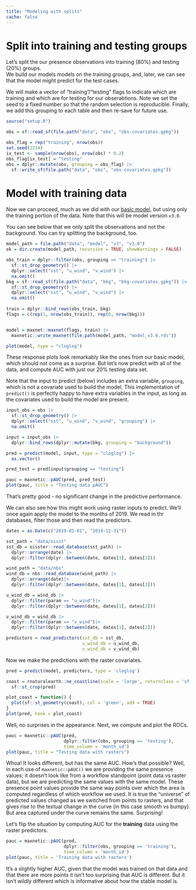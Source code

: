 ```yaml
---
title: "Modeling with splits"
cache: false
---
```


# Split into training and testing groups

Let's split the our presence observations into training (80%) and testing (20%) groups.  
We build our models models on the training groups, and, later, we can see that the model might predict for the test cases.

We will make a vector of "training"/"testing" flags to indicate which are training and which are for testing for our obserabtions.  Note we set the seed to a fixed number so that the random selection is reproducible. Finally, we add this grouping to each table and then re-save for future use.

```r
source("setup.R")

obs = sf::read_sf(file.path("data", "obs", "obs-covariates.gpkg"))

obs_flag = rep("training", nrow(obs))
set.seed(1234)
ix_test <- sample(nrow(obs), nrow(obs) * 0.2)
obs_flag[ix_test] = "testing"
obs = dplyr::mutate(obs, grouping = obs_flag) |>
  sf::write_sf(file.path("data", "obs", "obs-covariates.gpkg"))
```


# Model with training data

Now we can proceed, much as we did with our [basic model](trad03-basic_modeling.qmd), but using only the training portion of the data. Note that this will be model version `v3.0`.

You can see below that we only split the observations and not the background.  You can try splitting the background, too.

```r
model_path = file.path("data", "model", "v3", "v3.0")
ok = dir.create(model_path, recursive = TRUE, showWarnings = FALSE)

obs_train = dplyr::filter(obs, grouping == "training") |>
  sf::st_drop_geometry() |>
  dplyr::select("sst", "u_wind", "v_wind") |>
  na.omit()
bkg = sf::read_sf(file.path("data", "bkg", "bkg-covariates.gpkg")) |>
  sf::st_drop_geometry() |>
  dplyr::select("sst", "u_wind", "v_wind") |>
  na.omit()
  
train = dplyr::bind_rows(obs_train, bkg)
flags = c(rep(1, nrow(obs_train)), rep(0, nrow(bkg)))


model = maxnet::maxnet(flags, train) |>
  maxnetic::write_maxnet(file.path(model_path, "model_v3.0.rds"))

plot(model, type = "cloglog")
```

These response plots look remarkably like the ones from our basic model, which should not come as a surprise. But let's now predict with all of the data, and compute AUC with just our 20% testing data set.

:::{.callout-note}
Note that the input to predict (below) includes an extra variable, `grouping`, which is not a covariate used to build the model. This implementation of `predict()` is perfectly happy to have extra variables in the input, as long as the covariates used to build the model are present. 
:::


```r
input_obs = obs |>
  sf::st_drop_geometry() |>
  dplyr::select("sst", "u_wind", "v_wind", "grouping") |>
  na.omit()

input = input_obs |>
  dplyr::bind_rows(dplyr::mutate(bkg, grouping = "background"))

pred = predict(model, input, type = "cloglog") |>
  as.vector()

pred_test = pred[input$grouping == "testing"]

pauc = maxnetic::pAUC(pred, pred_test)
plot(pauc, title = "Testing data pAUC")
```
That's pretty good - no significant change in the predictive performance.

We can also see how this might work using raster inputs to predict.  We'll once again apply the model to the months of 2019. We read in thr databases, filter those and then read the predictors.

```r
dates = as.Date(c("2019-01-01", "2019-12-31"))

sst_path = "data/oisst"
sst_db = oisster::read_database(sst_path) |>
  dplyr::arrange(date) |>
  dplyr::filter(dplyr::between(date, dates[1], dates[2]))

wind_path = "data/nbs"
wind_db = nbs::read_database(wind_path) |>
  dplyr::arrange(date)|>
  dplyr::filter(dplyr::between(date, dates[1], dates[2]))

u_wind_db = wind_db |>
  dplyr::filter(param == "u_wind")|>
  dplyr::filter(dplyr::between(date, dates[1], dates[2]))

v_wind_db = wind_db |>
  dplyr::filter(param == "v_wind")|>
  dplyr::filter(dplyr::between(date, dates[1], dates[2]))

predictors = read_predictors(sst_db = sst_db,
                             u_wind_db = u_wind_db,
                             v_wind_db = v_wind_db)
```

Now we make the predictions with the raster covariates.
```r
pred = predict(model, predictors, type = 'cloglog')

coast = rnaturalearth::ne_coastline(scale = 'large', returnclass = 'sf') |>
  sf::st_crop(pred)

plot_coast = function() {
  plot(sf::st_geometry(coast), col = 'green', add = TRUE)
}
plot(pred, hook = plot_coast)
```

Well, no surprises in the appearance.  Next, we compute and plot the ROCs.

```r
pauc = maxnetic::pAUC(pred, 
                      dplyr::filter(obs, grouping == 'testing'), 
                      time_column = 'month_id')
plot(pauc, title = "Testing data with rasters")
```
Whoa!  It looks different, but has the same AUC. How's that possible?  Well, in each use of `maxnetic::pAUC()` we are providing the same presence values; it doesn't look like from a workflow standpoint (point data vs raster data), but we are predicting the same values with the same model.  These presence point values provide the same way points over which the area is computed regardless of which workflow we used. It is true the "universe" of predicted values changed as we switched from points to rasters, and that gives rise to the textual change in the curve (in this case smooth vs bumpy).  But area captured under the curve remains the same.  Surprising!


Let's flip the situation by computing AUC for the **training** data using the raster predictors.

```r
pauc = maxnetic::pAUC(pred, 
                      dplyr::filter(obs, grouping == 'training'), 
                      time_column = 'month_id')
plot(pauc, title = 'Training data with rasters')
```

It's a slightly higher AUC, given that the model was trained on that data and that there are more points it isn't too surprising that AUC is different.  But it isn't wildly different which is informative about how the stable model is.